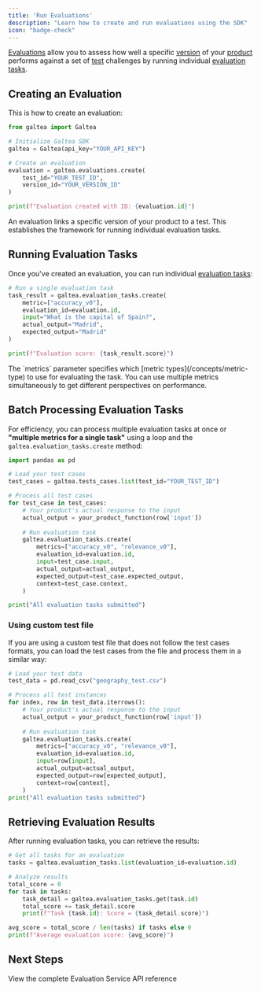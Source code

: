 ```yaml
---
title: 'Run Evaluations'
description: "Learn how to create and run evaluations using the SDK"
icon: "badge-check"
---
```


[Evaluations](/concepts/product/evaluation) allow you to assess how well a specific [version](/concepts/product/version) of your [product](/concepts/product) performs against a set of [test](/concepts/product/test) challenges by running individual [evaluation tasks](/concepts/product/evaluation/task).

## Creating an Evaluation

This is how to create an evaluation:

  ```python
  from galtea import Galtea

  # Initialize Galtea SDK
  galtea = Galtea(api_key="YOUR_API_KEY")

  # Create an evaluation
  evaluation = galtea.evaluations.create(
      test_id="YOUR_TEST_ID",
      version_id="YOUR_VERSION_ID"
  )

  print(f"Evaluation created with ID: {evaluation.id}")
  ```
  <Info>
    An evaluation links a specific version of your product to a test. This establishes the framework for running individual evaluation tasks.
  </Info>

## Running Evaluation Tasks

Once you've created an evaluation, you can run individual [evaluation tasks](/concepts/product/evaluation/task):

```python
# Run a single evaluation task
task_result = galtea.evaluation_tasks.create(
    metric=["accuracy_v0"],
    evaluation_id=evaluation.id,
    input="What is the capital of Spain?",
    actual_output="Madrid",
    expected_output="Madrid"
)

print(f"Evaluation score: {task_result.score}")
```

<Note>
  The `metrics` parameter specifies which [metric types](/concepts/metric-type) to use for evaluating the task. You can use multiple metrics simultaneously to get different perspectives on performance.
</Note>

## Batch Processing Evaluation Tasks

For efficiency, you can process multiple evaluation tasks at once or **"multiple metrics for a single task"** using a loop and the `galtea.evaluation_tasks.create` method:

```python
import pandas as pd

# Load your test cases
test_cases = galtea.tests_cases.list(test_id="YOUR_TEST_ID")

# Process all test cases
for test_case in test_cases:
    # Your product's actual response to the input
    actual_output = your_product_function(row['input'])
    
    # Run evaluation task
    galtea.evaluation_tasks.create(
        metrics=["accuracy_v0", "relevance_v0"],
        evaluation_id=evaluation.id,
        input=test_case.input,
        actual_output=actual_output,
        expected_output=test_case.expected_output,
        context=test_case.context,
    )

print("All evaluation tasks submitted")
```
### Using custom test file

If you are using a custom test file that does not follow the test cases formats, you can load the test cases from the file and process them in a similar way:

```python
# Load your test data
test_data = pd.read_csv("geography_test.csv")

# Process all test instances
for index, row in test_data.iterrows():
    # Your product's actual response to the input
    actual_output = your_product_function(row['input'])
    
    # Run evaluation task
    galtea.evaluation_tasks.create(
        metrics=["accuracy_v0", "relevance_v0"],
        evaluation_id=evaluation.id,
        input=row[input],
        actual_output=actual_output,
        expected_output=row[expected_output],
        context=row[context],
    )
print("All evaluation tasks submitted")
```

## Retrieving Evaluation Results

After running evaluation tasks, you can retrieve the results:

```python
# Get all tasks for an evaluation
tasks = galtea.evaluation_tasks.list(evaluation_id=evaluation.id)

# Analyze results
total_score = 0
for task in tasks:
    task_detail = galtea.evaluation_tasks.get(task.id)
    total_score += task_detail.score
    print(f"Task {task.id}: Score = {task_detail.score}")

avg_score = total_score / len(tasks) if tasks else 0
print(f"Average evaluation score: {avg_score}")
```

## Next Steps

<CardGroup cols={2}>
  <Card title="API Reference" icon="code" href="/sdk/api/evaluation-service">
    View the complete Evaluation Service API reference
  </Card>
</CardGroup>
